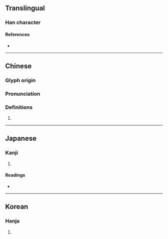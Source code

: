 {{character info}}
==Translingual==

===Han character===
{{Han char|rn=18|rad=刀|as=12|sn=14|four=12200|canj=NBLN|ids=⿰矞刂}}

====References====
* {{Han ref|kx=0143.460|dkj=02180|dj=0324.210|hdz=10357.010|uh=5280|ud=21120|bh=E141|bd=57665}}

----

==Chinese==
{{zh-forms}}

===Glyph origin===
{{Han etym}}

===Pronunciation===
{{zh-pron
|m=guā
|c=gwaat3,wat6
}}

===Definitions===
{{zh-hanzi}}

# {{rfdef|zh}}

----

==Japanese==

===Kanji===
{{ja-kanji|grade=|rs=刀12}}

# {{rfdef|ja|sort=刀12}}

====Readings====
* {{ja-readings|on=かつ, けつ}}

----

==Korean==

===Hanja===
{{ko-hanja|hangeul=괄|rv=gwal|mr=kwal}}

# {{rfdef|ko|sort=刀12}}